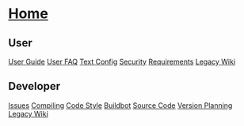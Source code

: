 =[[Home]]=

==User==

[[User Guide]]
[[User FAQ]]
[[Text Config]]
[[Security]]
[[Requirements]]
[http://synergy-project.org/wiki/User Legacy Wiki]

==Developer==

[[Issues]]
[[Compiling]]
[[Code Style]]
[[Buildbot]]
[[Source Code]]
[[Version Planning]]
[http://synergy-project.org/wiki/Developer Legacy Wiki]
